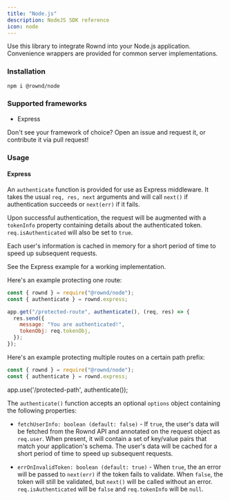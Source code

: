 ```yaml
---
title: "Node.js"
description: NodeJS SDK reference
icon: node
---
```


Use this library to integrate Rownd into your Node.js application. Convenience
wrappers are provided for common server implementations.

### Installation

```bash
npm i @rownd/node
```

### Supported frameworks

- Express

Don't see your framework of choice? Open an issue and request it, or contribute
it via pull request!

### Usage

#### Express

An `authenticate` function is provided for use as Express middleware. It takes
the usual `req, res, next` arguments and will call `next()` if authentication
succeeds or `next(err)` if it fails.

Upon successful authentication, the request will be augmented with a `tokenInfo`
property containing details about the authenticated token. `req.isAuthenticated`
will also be set to `true`.

Each user's information is cached in memory for a short period of time to speed
up subsequent requests.

See the Express example for a working implementation.

Here's an example protecting one route:

```js
const { rownd } = require("@rownd/node");
const { authenticate } = rownd.express;

app.get("/protected-route", authenticate(), (req, res) => {
  res.send({
    message: "You are authenticated!",
    tokenObj: req.tokenObj,
  });
});
```

Here's an example protecting multiple routes on a certain path prefix:

```js
const { rownd } = require("@rownd/node");
const { authenticate } = rownd.express;
```

app.use('/protected-path', authenticate());

The `authenticate()` function accepts an optional `options` object containing
the following properties:

- `fetchUserInfo: boolean (default: false)` \- If `true`, the user's data will
  be fetched from the Rownd API and annotated on the request object as
  `req.user`. When present, it will contain a set of key/value pairs that match
  your application's schema. The user's data will be cached for a short period
  of time to speed up subsequent requests.

- `errOnInvalidToken: boolean (default: true)` \- When `true`, the an error will
  be passed to `next(err)` if the token fails to validate. When `false`, the
  token will still be validated, but `next()` will be called without an error.
  `req.isAuthenticated` will be `false` and `req.tokenInfo` will be `null`.
